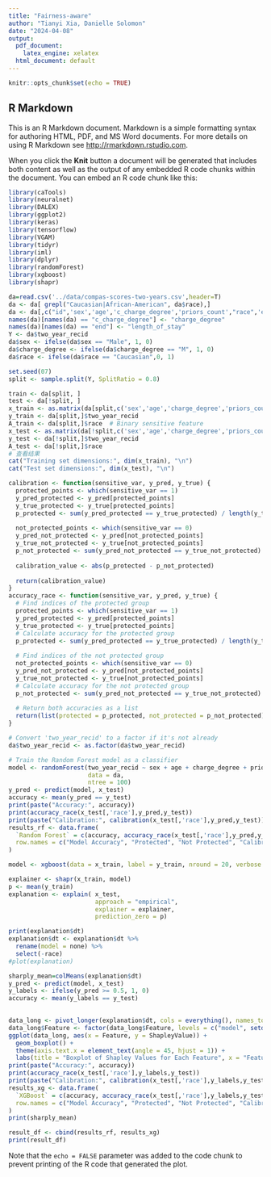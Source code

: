 ```yaml
---
title: "Fairness-aware"
author: "Tianyi Xia, Danielle Solomon"
date: "2024-04-08"
output:
  pdf_document:
    latex_engine: xelatex
  html_document: default
---
```


```r
knitr::opts_chunk$set(echo = TRUE)
```

## R Markdown

This is an R Markdown document. Markdown is a simple formatting syntax for authoring HTML, PDF, and MS Word documents. For more details on using R Markdown see <http://rmarkdown.rstudio.com>.

When you click the **Knit** button a document will be generated that includes both content as well as the output of any embedded R code chunks within the document. You can embed an R code chunk like this:

```r
library(caTools)
library(neuralnet)
library(DALEX)
library(ggplot2)
library(keras)
library(tensorflow)
library(VGAM)
library(tidyr)
library(iml)
library(dplyr)
library(randomForest)
library(xgboost)
library(shapr)
```


```r
da=read.csv('../data/compas-scores-two-years.csv',header=T)
da <- da[ grepl("Caucasian|African-American", da$race),]
da <- da[,c("id",'sex','age','c_charge_degree','priors_count',"race",'end',"two_year_recid")]
names(da)[names(da) == "c_charge_degree"] <- "charge_degree"
names(da)[names(da) == "end"] <- "length_of_stay"
Y <- da$two_year_recid
da$sex <- ifelse(da$sex == "Male", 1, 0)
da$charge_degree <- ifelse(da$charge_degree == "M", 1, 0)
da$race <- ifelse(da$race == "Caucasian",0, 1)

set.seed(07)
split <- sample.split(Y, SplitRatio = 0.8)

train <- da[split, ]   
test <- da[!split, ]
x_train <- as.matrix(da[split,c('sex','age','charge_degree','priors_count',"race",'length_of_stay')])  # Features
y_train <- da[split,]$two_year_recid
A_train <- da[split,]$race  # Binary sensitive feature
x_test <- as.matrix(da[!split,c('sex','age','charge_degree','priors_count',"race",'length_of_stay')])  # Features
y_test <- da[!split,]$two_year_recid
A_test <- da[!split,]$race
# 查看结果
cat("Training set dimensions:", dim(x_train), "\n")
cat("Test set dimensions:", dim(x_test), "\n")
```
```r
calibration <- function(sensitive_var, y_pred, y_true) {
  protected_points <- which(sensitive_var == 1)
  y_pred_protected <- y_pred[protected_points]
  y_true_protected <- y_true[protected_points]
  p_protected <- sum(y_pred_protected == y_true_protected) / length(y_true_protected)
  
  not_protected_points <- which(sensitive_var == 0)
  y_pred_not_protected <- y_pred[not_protected_points]
  y_true_not_protected <- y_true[not_protected_points]
  p_not_protected <- sum(y_pred_not_protected == y_true_not_protected) / length(y_true_not_protected)
  
  calibration_value <- abs(p_protected - p_not_protected)
  
  return(calibration_value)
}
accuracy_race <- function(sensitive_var, y_pred, y_true) {
  # Find indices of the protected group
  protected_points <- which(sensitive_var == 1)
  y_pred_protected <- y_pred[protected_points]
  y_true_protected <- y_true[protected_points]
  # Calculate accuracy for the protected group
  p_protected <- sum(y_pred_protected == y_true_protected) / length(y_true_protected)
  
  # Find indices of the not protected group
  not_protected_points <- which(sensitive_var == 0)
  y_pred_not_protected <- y_pred[not_protected_points]
  y_true_not_protected <- y_true[not_protected_points]
  # Calculate accuracy for the not protected group
  p_not_protected <- sum(y_pred_not_protected == y_true_not_protected) / length(y_true_not_protected)
  
  # Return both accuracies as a list
  return(list(protected = p_protected, not_protected = p_not_protected))
}
```


```r
# Convert 'two_year_recid' to a factor if it's not already
da$two_year_recid <- as.factor(da$two_year_recid)

# Train the Random Forest model as a classifier
model <- randomForest(two_year_recid ~ sex + age + charge_degree + priors_count + race + length_of_stay, 
                      data = da, 
                      ntree = 100)
y_pred <- predict(model, x_test)
accuracy <- mean(y_pred == y_test)
print(paste("Accuracy:", accuracy))
print(accuracy_race(x_test[,'race'],y_pred,y_test))
print(paste("Calibration:", calibration(x_test[,'race'],y_pred,y_test)))
results_rf <- data.frame(
  `Random Forest` = c(accuracy, accuracy_race(x_test[,'race'],y_pred,y_test)$protected, accuracy_race(x_test[,'race'],y_pred,y_test)$not_protected, calibration(x_test[,'race'],y_pred,y_test)),
  row.names = c("Model Accuracy", "Protected", "Not Protected", "Calibration")
)
```


```r
model <- xgboost(data = x_train, label = y_train, nround = 20, verbose = FALSE)

explainer <- shapr(x_train, model)
p <- mean(y_train)
explanation <- explain( x_test,
                        approach = "empirical",
                        explainer = explainer,
                        prediction_zero = p)

print(explanation$dt)
explanation$dt <- explanation$dt %>%
  rename(model = none) %>%  
  select(-race)
#plot(explanation)

```

```r
sharply_mean=colMeans(explanation$dt)
y_pred <- predict(model, x_test)
y_labels <- ifelse(y_pred >= 0.5, 1, 0)
accuracy <- mean(y_labels == y_test)
         

data_long <- pivot_longer(explanation$dt, cols = everything(), names_to = "Feature", values_to = "ShapleyValue")
data_long$Feature <- factor(data_long$Feature, levels = c("model", setdiff(data_long$Feature, "model")))
ggplot(data_long, aes(x = Feature, y = ShapleyValue)) +
  geom_boxplot() +
  theme(axis.text.x = element_text(angle = 45, hjust = 1)) +
  labs(title = "Boxplot of Shapley Values for Each Feature", x = "Feature", y = "Shapley Value")
print(paste("Accuracy:", accuracy))
print(accuracy_race(x_test[,'race'],y_labels,y_test))
print(paste("Calibration:", calibration(x_test[,'race'],y_labels,y_test)))
results_xg <- data.frame(
  `XGBoost` = c(accuracy, accuracy_race(x_test[,'race'],y_labels,y_test)$protected, accuracy_race(x_test[,'race'],y_labels,y_test)$not_protected, calibration(x_test[,'race'],y_labels,y_test)),
  row.names = c("Model Accuracy", "Protected", "Not Protected", "Calibration")
)
print(sharply_mean)
```

```r
result_df <- cbind(results_rf, results_xg)
print(result_df)
```


Note that the `echo = FALSE` parameter was added to the code chunk to prevent printing of the R code that generated the plot.
